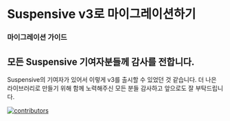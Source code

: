 
# Suspensive v3로 마이그레이션하기

### 마이그레이션 가이드

<Cards num={2}>
  <Cards.Card
    title="@suspensive/react v3 보기"
    href="/docs/react/migrate-to-v3"
  />
  <Cards.Card
    title="@suspensive/react-query v3 보기"
    href="/docs/react-query/migrate-to-v3"
  />
</Cards>

## 모든 Suspensive 기여자분들께 감사를 전합니다.

Suspensive의 기여자가 있어서 이렇게 v3를 출시할 수 있었던 것 같습니다. 더 나은 라이브러리로 만들기 위해 함께 노력해주신 모든 분들 감사하고 앞으로도 잘 부탁드립니다.

[![contributors](https://contrib.rocks/image?repo=toss/suspensive)](https://github.com/toss/suspensive/graphs/contributors)
